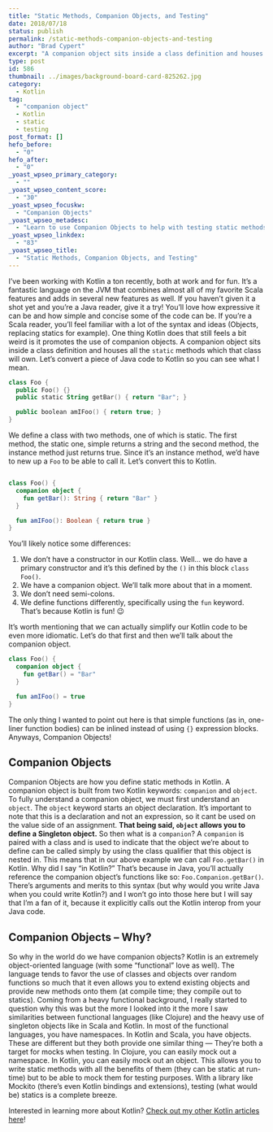```yaml
---
title: "Static Methods, Companion Objects, and Testing"
date: 2018/07/18
status: publish
permalink: /static-methods-companion-objects-and-testing
author: "Brad Cypert"
excerpt: "A companion object sits inside a class definition and houses all the static methods which that class will own. Let's convert a piece of Java code to Kotlin so you can see what I mean."
type: post
id: 586
thumbnail: ../images/background-board-card-825262.jpg
category:
  - Kotlin
tag:
  - "companion object"
  - Kotlin
  - static
  - testing
post_format: []
hefo_before:
  - "0"
hefo_after:
  - "0"
_yoast_wpseo_primary_category:
  - ""
_yoast_wpseo_content_score:
  - "30"
_yoast_wpseo_focuskw:
  - "Companion Objects"
_yoast_wpseo_metadesc:
  - "Learn to use Companion Objects to help with testing static methods in Kotlin. Find out how to make the most of your companion objects!"
_yoast_wpseo_linkdex:
  - "83"
_yoast_wpseo_title:
  - "Static Methods, Companion Objects, and Testing"
---
```


I’ve been working with Kotlin a ton recently, both at work and for fun. It’s a fantastic language on the JVM that combines almost all of my favorite Scala features and adds in several new features as well. If you haven’t given it a shot yet and you’re a Java reader, give it a try! You’ll love how expressive it can be and how simple and concise some of the code can be. If you’re a Scala reader, you’ll feel familiar with a lot of the syntax and ideas (Objects, replacing statics for example). One thing Kotlin does that still feels a bit weird is it promotes the use of companion objects. A companion object sits inside a class definition and houses all the `static` methods which that class will own. Let’s convert a piece of Java code to Kotlin so you can see what I mean.

```kotlin
class Foo {
  public Foo() {}
  public static String getBar() { return "Bar"; }

  public boolean amIFoo() { return true; }
}
```

We define a class with two methods, one of which is static. The first method, the static one, simple returns a string and the second method, the instance method just returns true. Since it’s an instance method, we’d have to new up a `Foo` to be able to call it. Let’s convert this to Kotlin.

```kotlin

class Foo() {
  companion object {
    fun getBar(): String { return "Bar" }
  }

  fun amIFoo(): Boolean { return true }
}

```

You’ll likely notice some differences:

1. We don’t have a constructor in our Kotlin class. Well… we do have a primary constructor and it’s this defined by the `()` in this block `class Foo()`.
2. We have a companion object. We’ll talk more about that in a moment.
3. We don’t need semi-colons.
4. We define functions differently, specifically using the `fun` keyword. That’s because Kotlin is fun! 😉

It’s worth mentioning that we can actually simplify our Kotlin code to be even more idiomatic. Let’s do that first and then we’ll talk about the companion object.

```kotlin
class Foo() {
  companion object {
    fun getBar() = "Bar"
  }

  fun amIFoo() = true
}
```

The only thing I wanted to point out here is that simple functions (as in, one-liner function bodies) can be inlined instead of using `{}` expression blocks. Anyways, Companion Objects!

## Companion Objects

Companion Objects are how you define static methods in Kotlin. A companion object is built from two Kotlin keywords: `companion` and `object`. To fully understand a companion object, we must first understand an `object`. The `object` keyword starts an object declaration. It’s important to note that this is a declaration and not an expression, so it cant be used on the value side of an assignment. **That being said, `object` allows you to define a Singleton object.** So then what is a `companion`? A `companion` is paired with a class and is used to indicate that the object we’re about to define can be called simply by using the class qualifier that this object is nested in. This means that in our above example we can call `Foo.getBar()` in Kotlin. Why did I say “in Kotlin?” That’s because in Java, you’ll actually reference the companion object’s functions like so: `Foo.Companion.getBar()`. There’s arguments and merits to this syntax (but why would you write Java when you could write Kotlin?) and I won’t go into those here but I will say that I’m a fan of it, because it explicitly calls out the Kotlin interop from your Java code.

## Companion Objects – Why?

So why in the world do we have companion objects? Kotlin is an extremely object-oriented language (with some “functional” love as well). The language tends to favor the use of classes and objects over random functions so much that it even allows you to extend existing objects and provide new methods onto them (at compile time; they compile out to statics). Coming from a heavy functional background, I really started to question why this was but the more I looked into it the more I saw similarities between functional languages (like Clojure) and the heavy use of singleton objects like in Scala and Kotlin. In most of the functional languages, you have namespaces. In Kotlin and Scala, you have objects. These are different but they both provide one similar thing — They’re both a target for mocks when testing. In Clojure, you can easily mock out a namespace. In Kotlin, you can easily mock out an object. This allows you to write static methods with all the benefits of them (they can be static at run-time) but to be able to mock them for testing purposes. With a library like Mockito (there’s even Kotlin bindings and extensions), testing (what would be) statics is a complete breeze.

Interested in learning more about Kotlin? [Check out my other Kotlin articles here](http://www.bradcypert.com/category/kotlin/)!

